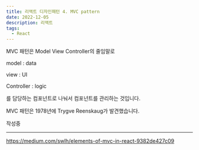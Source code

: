 ```yaml
---
title: 리액트 디자인패턴 4. MVC pattern
date: 2022-12-05
description: 리액트
tags:
  - React
---
```


MVC 패턴은 Model View Controller의 줄임말로

model : data

view : UI

Controller : logic

를 담당하는 컴포넌트로 나눠서 컴포넌트를 관리하는 것입니다.

MVC 패턴은 1978년에 Trygve Reenskaug가 발견했습니다.

작성중

---

https://medium.com/swlh/elements-of-mvc-in-react-9382de427c09